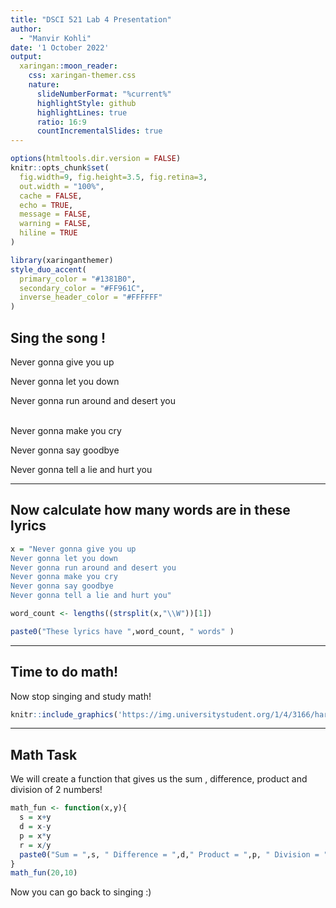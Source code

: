 ---
title: "DSCI 521 Lab 4 Presentation"
author: 
  - "Manvir Kohli"
date: '1 October 2022'
output:
  xaringan::moon_reader:
    css: xaringan-themer.css
    nature:
      slideNumberFormat: "%current%"
      highlightStyle: github
      highlightLines: true
      ratio: 16:9
      countIncrementalSlides: true
---

```{r setup, include=FALSE}
options(htmltools.dir.version = FALSE)
knitr::opts_chunk$set(
  fig.width=9, fig.height=3.5, fig.retina=3,
  out.width = "100%",
  cache = FALSE,
  echo = TRUE,
  message = FALSE, 
  warning = FALSE,
  hiline = TRUE
)
```

```{r xaringan-themer, include=FALSE, warning=FALSE}
library(xaringanthemer)
style_duo_accent(
  primary_color = "#1381B0",
  secondary_color = "#FF961C",
  inverse_header_color = "#FFFFFF"
)
```

## Sing the song ! 

Never gonna give you up

Never gonna let you down

Never gonna run around and desert you


<br>
Never gonna make you cry

Never gonna say goodbye

Never gonna tell a lie and hurt you

---

## Now calculate how many words are in these lyrics

```{r echo =TRUE}
x = "Never gonna give you up
Never gonna let you down
Never gonna run around and desert you
Never gonna make you cry
Never gonna say goodbye
Never gonna tell a lie and hurt you"

word_count <- lengths((strsplit(x,"\\W"))[1])

paste0("These lyrics have ",word_count, " words" )

```

---

## Time to do math!

Now stop singing and study math!

```{r echo = FALSE}

knitr::include_graphics('https://img.universitystudent.org/1/4/3166/hard-math-meme.jpg')
```

---

## Math Task

We will create a function that gives us the sum , difference, product and division of 2 numbers!

```{r echo=TRUE}
math_fun <- function(x,y){
  s = x+y
  d = x-y
  p = x*y
  r = x/y
  paste0("Sum = ",s, " Difference = ",d," Product = ",p, " Division = ",r)
}
math_fun(20,10)
```

Now you can go back to singing :)
